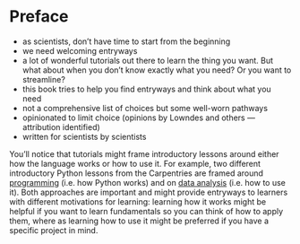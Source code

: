 # Preface {#preface}

- as scientists, don't have time to start from the beginning
- we need welcoming entryways
- a lot of wonderful tutorials out there to learn the thing you want. But what about when you don't know exactly what you need? Or you want to streamline? 
- this book tries to help you find entryways and think about what you need
- not a comprehensive list of choices but some well-worn pathways
- opinionated to limit choice (opinions by Lowndes and others — attribution identified)
- written for scientists by scientists

You'll notice that tutorials might frame introductory lessons around either how the language works or how to use it. For example, two different introductory Python lessons from the Carpentries are framed around [programming](https://swcarpentry.github.io/python-novice-inflammation/index.html) (i.e. how Python works) and on [data analysis](https://datacarpentry.org/python-ecology-lesson/) (i.e. how to use it). Both approaches are important and might provide entryways to learners with different motivations for learning: learning how it works might be helpful if you want to learn fundamentals so you can think of how to apply them, where as learning how to use it might be preferred if you have a specific project in mind. 


<!---  
Recurring theme: when would I have learned this?

Further, analytical workflows can require multiple languages and software applications, for example one that includes using The Command Line (e.g. Unix) to run Python programs and manage files and also R for statistics and figures. These 
there are often stereotypes about languages, like "R is for statistics", "Python is for programming", or "The Command Line is faster" which can lead to analytical pipelines that have  involved. 

 with a lot of time spent file-shuffling and bookkeeping manually by you. 


More concretely, if this workflow includes using Unix (Command Line) to run Python programs and manage files and also R to create figures with a lot of time spent file-shuffling and bookkeeping manually by you, this book will offer you to consider that from within R you can execute Command Line and Python functions in addition to making publication-ready graphics — all in a reproducible report that can be tracked by version-control software that also eases sharing with others.    — and that a first step might be to start calling the Command Line from R.The point is that you're not reinventing the wheel. So don't interpret this choose your own adventure as reinventing the wheel Allison. It does sound like a new thing. FRAMING 
--->

<!---## Streamlining workflows {#preface-streamline} --->